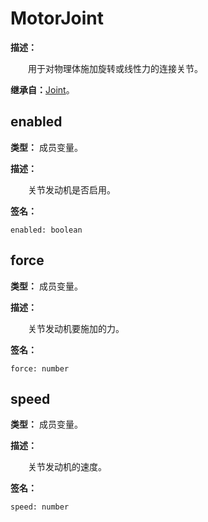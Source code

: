 
# MotorJoint

**描述：**

&emsp;&emsp;用于对物理体施加旋转或线性力的连接关节。

**继承自：**[Joint](/docs/api/Class/Joint)。

## enabled

**类型：** 成员变量。

**描述：**

&emsp;&emsp;关节发动机是否启用。

**签名：**
```tl
enabled: boolean
```

## force

**类型：** 成员变量。

**描述：**

&emsp;&emsp;关节发动机要施加的力。

**签名：**
```tl
force: number
```

## speed

**类型：** 成员变量。

**描述：**

&emsp;&emsp;关节发动机的速度。

**签名：**
```tl
speed: number
```